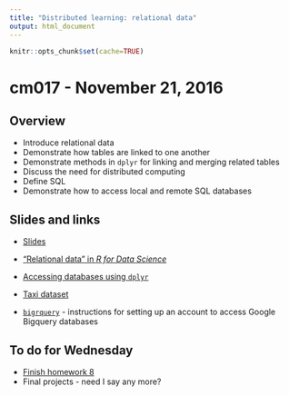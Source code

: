```yaml
---
title: "Distributed learning: relational data"
output: html_document
---
```


```r
knitr::opts_chunk$set(cache=TRUE)
```

# cm017 - November 21, 2016

## Overview

* Introduce relational data
* Demonstrate how tables are linked to one another
* Demonstrate methods in `dplyr` for linking and merging related tables
* Discuss the need for distributed computing
* Define SQL
* Demonstrate how to access local and remote SQL databases

## Slides and links

* [Slides](extras/cm017_slides.html)

* ["Relational data" in *R for Data Science*](http://r4ds.had.co.nz/relational-data.html)
* [Accessing databases using `dplyr`](https://cran.r-project.org/web/packages/dplyr/vignettes/databases.html)
* [Taxi dataset](https://cloud.google.com/bigquery/public-data/nyc-tlc-trips)
* [`bigrquery`](https://github.com/rstats-db/bigrquery) - instructions for setting up an account to access Google Bigquery databases

## To do for Wednesday

* [Finish homework 8](hw08-statistical_learning.html)
* Final projects - need I say any more?

